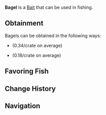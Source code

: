 {{BaitInfobox
|image          = Bait Bagel.png
|rarity         = Common
|crates         = Bait Crate/0.34, Common Crate/0.18
|angler_quests  = <!--TBD-->
|pref_luck      = 25
|univ_luck      = 
|resilience     = 15
|lure           = 
|ability        = 
}}
'''Bagel''' is a {{Rarity|Common}} [[Bait]] that can be used in fishing.

== Obtainment ==
Bagels can be obtained in the following ways:
* {{Item|Bait Crate}} (0.34/crate on average)
* {{Item|Common Crate}} (0.18/crate on average)
<!--* [[Angler]] Quests, starting from the ?th completion-->

== Favoring Fish ==
{{Fish by Category Table|Bagel-Loving Fish|event=1|show_location=1|hide_bait=1|resultsheader='''%PAGES%''' [[Fish]] prefer Bagels:|noresultsheader=No fish prefer Bagels.}}

== Change History ==
{{Change History|1.0}}

== Navigation ==
{{Bait Navbox}}